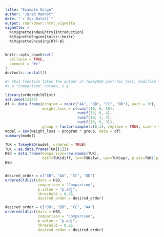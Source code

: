 ```yaml
---
title: "Example Usage"
author: "Jared Mamrot"
date: "`r Sys.Date()`"
output: rmarkdown::html_vignette
vignette: >
  %\VignetteIndexEntry{introduction}
  %\VignetteEngine{knitr::knitr}
  %\VignetteEncoding{UTF-8}
---
```


```r
knitr::opts_chunk$set(
  collapse = TRUE,
  comment = "#>"
)
devtools::install()
```

```r
#> This function takes the output of TukeyHSD post-hoc test, modified to include
#> a "Comparison" column, e.g.
```

```r
library(orderedcldlist)
set.seed(12345)
df <- data.frame(program = rep(c("AA", "BB", "CC", "DD"), each = 10),
                 weight_loss = c(runif(10, 0, 10),
                                 runif(10, 0, 4),
                                 runif(10, 1, 7),
                                 runif(10, 0, 3)),
                 group = factor(sample(c(0,1), replace = TRUE, size = 10)))
model = aov(weight_loss ~ program * group, data = df)
summary(model)

TUK = TukeyHSD(model, ordered = TRUE)
TUK = as.data.frame(TUK[[1]])
HSD = data.frame(Comparison=row.names(TUK),
                 diff=TUK$diff, lwr=TUK$lwr, upr=TUK$upr, p.adj=TUK$`p adj`)
HSD


desired_order = c("BB", "AA", "CC", "DD")
orderedcldlist(data = HSD,
               comparison = "Comparison",
               p.value = "p.adj",
               threshold = 0.05,
               desired_order = desired_order)

desired_order = c("DD", "BB", "CC", "AA")
orderedcldlist(data = HSD,
               comparison = "Comparison",
               p.value = "p.adj",
               threshold = 0.05,
               desired_order = desired_order)

```
